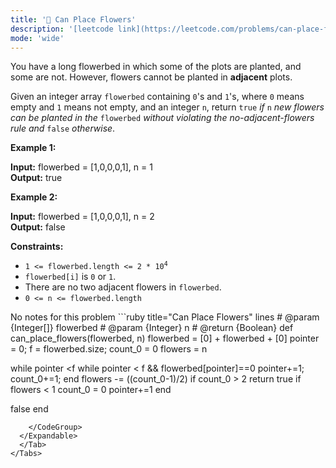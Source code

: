 ```yaml
---
title: '🧩 Can Place Flowers'
description: '[leetcode link](https://leetcode.com/problems/can-place-flowers/description/)'
mode: 'wide'
---
```

<Tabs>
  <Tab title="Question" icon="circle-question" iconType="regular">
    <Card>
      <p>You have a long flowerbed in which some of the plots are planted, and some are not. However, flowers cannot be planted in <strong>adjacent</strong> plots.</p>  <p>Given an integer array <code>flowerbed</code> containing <code>0</code>&#39;s and <code>1</code>&#39;s, where <code>0</code> means empty and <code>1</code> means not empty, and an integer <code>n</code>, return <code>true</code>&nbsp;<em>if</em> <code>n</code> <em>new flowers can be planted in the</em> <code>flowerbed</code> <em>without violating the no-adjacent-flowers rule and</em> <code>false</code> <em>otherwise</em>.</p>   <p><strong class="example">Example 1:</strong></p> <strong>Input:</strong> flowerbed = [1,0,0,0,1], n = 1 <br/> <strong>Output:</strong> true <p><strong class="example">Example 2:</strong></p> <strong>Input:</strong> flowerbed = [1,0,0,0,1], n = 2 <br/> <strong>Output:</strong> false   <p><strong>Constraints:</strong></p>  <ul>  <li><code>1 &lt;= flowerbed.length &lt;= 2 * 10<sup>4</sup></code></li>  <li><code>flowerbed[i]</code> is <code>0</code> or <code>1</code>.</li>  <li>There are no two adjacent flowers in <code>flowerbed</code>.</li>  <li><code>0 &lt;= n &lt;= flowerbed.length</code></li> </ul> 
    </Card>
  </Tab>
  <Tab title="Solution" icon="lightbulb" iconType="regular" >
    <Card>
      No notes for this problem
    </Card>
  <Expandable title="code">
    <CodeGroup dropdown>
```ruby title="Can Place Flowers" lines
# @param {Integer[]} flowerbed
# @param {Integer} n
# @return {Boolean}
def can_place_flowers(flowerbed, n)
  flowerbed = [0] + flowerbed + [0]
  pointer = 0; f = flowerbed.size;
  count_0 = 0
  flowers = n
  
  while pointer <f
    while pointer < f && flowerbed[pointer]==0
      pointer+=1; count_0+=1;
    end
    flowers -= ((count_0-1)/2) if count_0 > 2
    return true if flowers < 1
    count_0 = 0
    pointer+=1
  end

  false
end
```
    </CodeGroup>
  </Expandable>
  </Tab>
</Tabs>